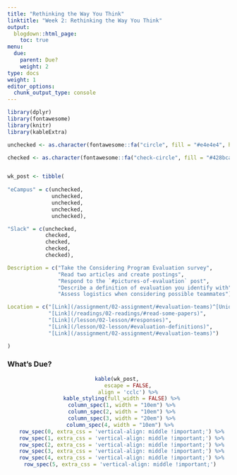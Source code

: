 ```yaml
---
title: "Rethinking the Way You Think"
linktitle: "Week 2: Rethinking the Way You Think"
output:
  blogdown::html_page:
    toc: true
menu:
  due:
    parent: Due?
    weight: 2
type: docs
weight: 1
editor_options: 
  chunk_output_type: console
---
```


```r
library(dplyr)
library(fontawesome)
library(knitr)
library(kableExtra)
```

```r
unchecked <- as.character(fontawesome::fa("circle", fill = "#e4e4e4", height = "15px"))

checked <- as.character(fontawesome::fa("check-circle", fill = "#428bca", height = "15px"))


wk_post <- tibble(
  
"eCampus" = c(unchecked, 
              unchecked, 
              unchecked,
              unchecked,
              unchecked),

"Slack" = c(unchecked,
            checked,
            checked,
            checked,
            checked),

Description = c("Take the Considering Program Evaluation survey",
                "Read two articles and create postings",
                "Respond to the `#pictures-of-evaluation` post",
                "Describe a definition of evaluation you identify with",
                "Assess logistics when considering possible teammates"),

Location = c("[Link](/assignment/02-assignment/#evaluation-teams)^[Unique link sent to your WVU Mix e-mail account.]",
             "[Link](/readings/02-readings/#read-some-papers)",
             "[Link](/lesson/02-lesson/#responses)",
             "[Link](/lesson/02-lesson/#evaluation-definitions)",
             "[Link](/assignment/02-assignment/#evaluation-teams)")

)
```

### What's Due?
<center>
```r
kable(wk_post, 
      escape = FALSE,
      align = 'cclc') %>%
  kable_styling(full_width = FALSE) %>%
  column_spec(1, width = "10em") %>%
  column_spec(2, width = "10em") %>%
  column_spec(3, width = "20em") %>%
  column_spec(4, width = "10em") %>% 
  row_spec(0, extra_css = 'vertical-align: middle !important;') %>%
  row_spec(1, extra_css = 'vertical-align: middle !important;') %>%
  row_spec(2, extra_css = 'vertical-align: middle !important;') %>%
  row_spec(3, extra_css = 'vertical-align: middle !important;') %>%
  row_spec(4, extra_css = 'vertical-align: middle !important;') %>%
  row_spec(5, extra_css = 'vertical-align: middle !important;') 
```
</center>
